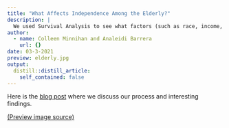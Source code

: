 ```yaml
---
title: "What Affects Independence Among the Elderly?"
description: |
  We used Survival Analysis to see what factors (such as race, income, and overall health) impact the onset of dependence doing various tasks among a sample of elderly people across the United States.
author:
  - name: Colleen Minnihan and Analeidi Barrera
    url: {}
date: 03-3-2021
preview: elderly.jpg
output:
  distill::distill_article:
    self_contained: false
---
```


Here is the [blog post](https://sites.google.com/macalester.edu/survivalanalysis/home) where we discuss our process and interesting findings.


[(Preview image source)](https://www.seattletimes.com/life/wellness/study-family-caregivers-for-elderly-need-help-too/)